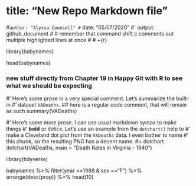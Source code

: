 # title: "New Repo Markdown file"
#` author: "Alyssa Counsell"
#` date: "05/07/2020"
#` output: github_document
# 
# remember that command shift c comments out multiple highlighted lines at once
#
# +{r}

library(babynames)

head(babynames)

### new stuff directly from Chapter 19 in Happy Git with R to see what we should be expecting

#' Here's some prose in a very special comment. Let's summarize the built-in
#' dataset `VADeaths`.
## here is a regular code comment, that will remain as such
summary(VADeaths)

#' Here's some more prose. I can use usual markdown syntax to make things
#' **bold** or *italics*. Let's use an example from the `dotchart()` help to
#' make a Cleveland dot plot from the `VADeaths` data. I even bother to name
#' this chunk, so the resulting PNG has a decent name.
#+ dotchart
dotchart(VADeaths, main = "Death Rates in Virginia - 1940")

library(tidyverse)

babynames %>%
filter(year ==1988 & sex =="F") %>%
arrange(desc(prop)) %>%
head(10)


